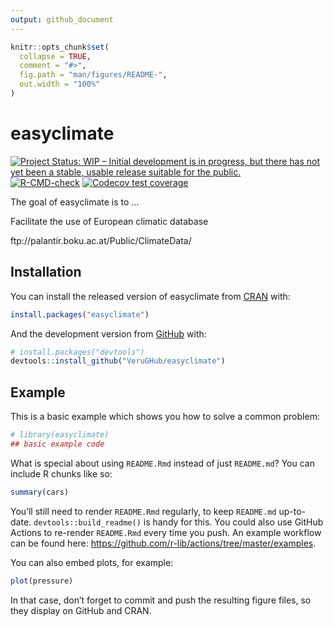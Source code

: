 ```yaml
---
output: github_document
---
```


<!-- README.md is generated from README.Rmd. Please edit that file -->

```r
knitr::opts_chunk$set(
  collapse = TRUE,
  comment = "#>",
  fig.path = "man/figures/README-",
  out.width = "100%"
)
```

# easyclimate

<!-- badges: start -->
[![Project Status: WIP – Initial development is in progress, but there has not yet been a stable, usable release suitable for the public.](https://www.repostatus.org/badges/latest/wip.svg)](https://www.repostatus.org/#wip)
[![R-CMD-check](https://github.com/VeruGHub/easyclimate/workflows/R-CMD-check/badge.svg)](https://github.com/VeruGHub/easyclimate/actions)
[![Codecov test coverage](https://codecov.io/gh/VeruGHub/easyclimate/branch/master/graph/badge.svg)](https://codecov.io/gh/VeruGHub/easyclimate?branch=master)
<!-- badges: end -->

The goal of easyclimate is to ...

Facilitate the use of European climatic database

ftp://palantir.boku.ac.at/Public/ClimateData/



## Installation

You can install the released version of easyclimate from [CRAN](https://CRAN.R-project.org) with:

``` r
install.packages("easyclimate")
```

And the development version from [GitHub](https://github.com/) with:

``` r
# install.packages("devtools")
devtools::install_github("VeruGHub/easyclimate")
```
## Example

This is a basic example which shows you how to solve a common problem:

```r
# library(easyclimate)
## basic example code
```

What is special about using `README.Rmd` instead of just `README.md`? You can include R chunks like so:

```r
summary(cars)
```

You'll still need to render `README.Rmd` regularly, to keep `README.md` up-to-date. `devtools::build_readme()` is handy for this. You could also use GitHub Actions to re-render `README.Rmd` every time you push. An example workflow can be found here: <https://github.com/r-lib/actions/tree/master/examples>.

You can also embed plots, for example:

```r
plot(pressure)
```

In that case, don't forget to commit and push the resulting figure files, so they display on GitHub and CRAN.
